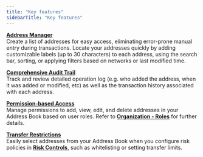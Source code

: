 ```yaml
---
title: "Key features"
sidebarTitle: "Key features"
---
```


<u>**Address Manager**</u><br />
Create a list of addresses for easy access, eliminating error-prone manual entry during transactions. Locate your addresses quickly by adding customizable labels (up to 30 characters) to each address, using the search bar, sorting, or applying filters based on networks or last modified time.

<u>**Comprehensive Audit Trail**</u><br />
Track and review detailed operation log (e.g. who added the address, when it was added or modified, etc) as well as the transaction history associated with each address.

<u>**Permission-based Access**</u><br />
Manage permissions to add, view, edit, and delete addresses in your Address Book based on user roles. Refer to [**Organization - Roles**](/cobo-portal/organization/security/user-roles-tx-policies) for further details.

<u>**Transfer Restrictions**</u><br />
Easily select addresses from your Address Book when you configure risk policies in [**Risk Controls**](/cobo-portal/risk-controls/introduction), such as whitelisting or setting transfer limits.